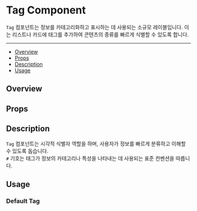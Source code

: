 

<Meta title="Components/Tag" component={stories.Tag} of={stories} />

# Tag Component

`Tag` 컴포넌트는 정보를 카테고리화하고 표시하는 데 사용되는 소규모 레이블입니다. 이는 리스트나 카드에 태그를 추가하여 콘텐츠의 종류를 빠르게 식별할 수 있도록 합니다.

---

- [Overview](#overview)
- [Props](#props)
- [Description](#description)
- [Usage](#usage)

## Overview

<Canvas of={stories.Primary} />

## Props

<Controls />

## Description

`Tag` 컴포넌트는 시각적 식별자 역할을 하며, 사용자가 정보를 빠르게 분류하고 이해할 수 있도록 돕습니다. <br/>
`#` 기호는 태그가 정보의 카테고리나 특성을 나타내는 데 사용되는 표준 컨벤션을 따릅니다.

## Usage

### Default Tag

<Canvas of={stories.Primary} />
